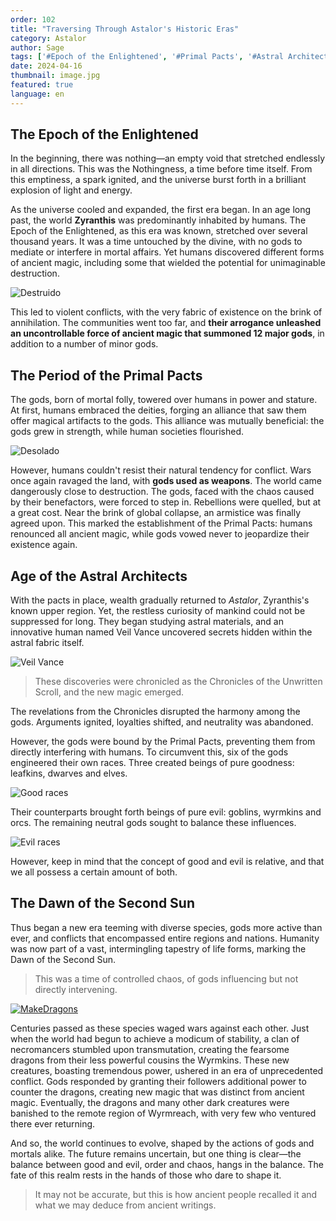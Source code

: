 ```yaml
---
order: 102
title: "Traversing Through Astalor's Historic Eras"
category: Astalor
author: Sage
tags: ['#Epoch of the Enlightened', '#Primal Pacts', '#Astral Architects', '#lore']
date: 2024-04-16
thumbnail: image.jpg
featured: true
language: en
---
```


## The Epoch of the Enlightened

In the beginning, there was nothing—an empty void that stretched endlessly in all directions. This was the Nothingness, a time before time itself. From this emptiness, a spark ignited, and the universe burst forth in a brilliant explosion of light and energy.

As the universe cooled and expanded, the first era began. In an age long past, the world **Zyranthis** was predominantly inhabited by humans. The Epoch of the Enlightened, as this era was known, stretched over several thousand years. It was a time untouched by the divine, with no gods to mediate or interfere in mortal affairs. Yet humans discovered different forms of ancient magic, including some that wielded the potential for unimaginable destruction.

![Destruido](https://i.imgur.com/3ACVFUZ.png)

This led to violent conflicts, with the very fabric of existence on the brink of annihilation. The communities went too far, and **their arrogance unleashed an uncontrollable force of ancient magic that summoned 12 major gods**, in addition to a number of minor gods.

## The Period of the Primal Pacts

The gods, born of mortal folly, towered over humans in power and stature. At first, humans embraced the deities, forging an alliance that saw them offer magical artifacts to the gods. This alliance was mutually beneficial: the gods grew in strength, while human societies flourished.

![Desolado](https://i.imgur.com/ua1uWII.png)

However, humans couldn't resist their natural tendency for conflict. Wars once again ravaged the land, with **gods used as weapons**. The world came dangerously close to destruction. The gods, faced with the chaos caused by their benefactors, were forced to step in. Rebellions were quelled, but at a great cost. Near the brink of global collapse, an armistice was finally agreed upon. This marked the establishment of the Primal Pacts: humans renounced all ancient magic, while gods vowed never to jeopardize their existence again.

## Age of the Astral Architects

With the pacts in place, wealth gradually returned to *Astalor*, Zyranthis's known upper region. Yet, the restless curiosity of mankind could not be suppressed for long. They began studying astral materials, and an innovative human named Veil Vance uncovered secrets hidden within the astral fabric itself.

![Veil Vance](https://i.imgur.com/v0etStB.png)

> These discoveries were chronicled as the Chronicles of the Unwritten Scroll, and the new magic emerged.

The revelations from the Chronicles disrupted the harmony among the gods. Arguments ignited, loyalties shifted, and neutrality was abandoned.

However, the gods were bound by the Primal Pacts, preventing them from directly interfering with humans. To circumvent this, six of the gods engineered their own races. Three created beings of pure goodness: leafkins, dwarves and elves.

![Good races](https://i.imgur.com/bd3QjIs.png)

Their counterparts brought forth beings of pure evil: goblins, wyrmkins and orcs. The remaining neutral gods sought to balance these influences.

![Evil races](https://i.imgur.com/6A0b8r2.png)

However, keep in mind that the concept of good and evil is relative, and that we all possess a certain amount of both.

## The Dawn of the Second Sun

Thus began a new era teeming with diverse species, gods more active than ever, and conflicts that encompassed entire regions and nations. Humanity was now part of a vast, intermingling tapestry of life forms, marking the Dawn of the Second Sun.

> This was a time of controlled chaos, of gods influencing but not directly intervening.

[![MakeDragons](https://i.imgur.com/4demPFq.png)](https://i.imgur.com/4demPFq.png)

Centuries passed as these species waged wars against each other. Just when the world had begun to achieve a modicum of stability, a clan of necromancers stumbled upon transmutation, creating the fearsome dragons from their less powerful cousins the Wyrmkins. These new creatures, boasting tremendous power, ushered in an era of unprecedented conflict. Gods responded by granting their followers additional power to counter the dragons, creating new magic that was distinct from ancient magic. Eventually, the dragons and many other dark creatures were banished to the remote region of Wyrmreach, with very few who ventured there ever returning.

And so, the world continues to evolve, shaped by the actions of gods and mortals alike. The future remains uncertain, but one thing is clear—the balance between good and evil, order and chaos, hangs in the balance. The fate of this realm rests in the hands of those who dare to shape it.

> It may not be accurate, but this is how ancient people recalled it and what we may deduce from ancient writings.